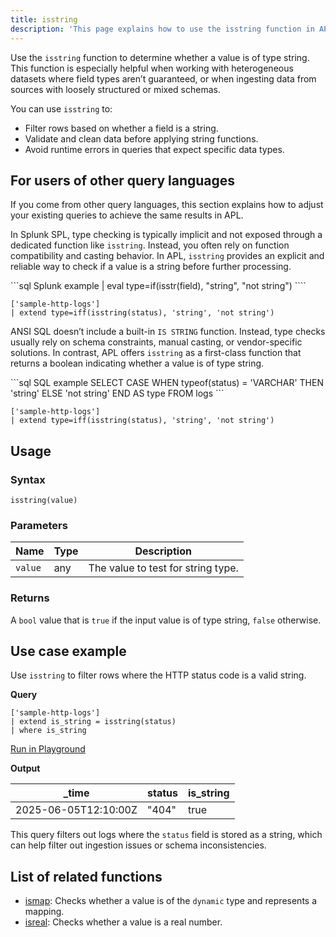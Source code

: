 ```yaml
---
title: isstring
description: 'This page explains how to use the isstring function in APL.'
---
```


Use the `isstring` function to determine whether a value is of type string. This function is especially helpful when working with heterogeneous datasets where field types aren’t guaranteed, or when ingesting data from sources with loosely structured or mixed schemas.

You can use `isstring` to:
- Filter rows based on whether a field is a string.
- Validate and clean data before applying string functions.
- Avoid runtime errors in queries that expect specific data types.

## For users of other query languages

If you come from other query languages, this section explains how to adjust your existing queries to achieve the same results in APL.

<AccordionGroup>
<Accordion title="Splunk SPL users">

In Splunk SPL, type checking is typically implicit and not exposed through a dedicated function like `isstring`. Instead, you often rely on function compatibility and casting behavior. In APL, `isstring` provides an explicit and reliable way to check if a value is a string before further processing.

<CodeGroup>
```sql Splunk example
| eval type=if(isstr(field), "string", "not string")
````

```kusto APL equivalent
['sample-http-logs']
| extend type=iff(isstring(status), 'string', 'not string')
```

</CodeGroup>

</Accordion>
<Accordion title="ANSI SQL users">

ANSI SQL doesn’t include a built-in `IS STRING` function. Instead, type checks usually rely on schema constraints, manual casting, or vendor-specific solutions. In contrast, APL offers `isstring` as a first-class function that returns a boolean indicating whether a value is of type string.

<CodeGroup>
```sql SQL example
SELECT
  CASE
    WHEN typeof(status) = 'VARCHAR' THEN 'string'
    ELSE 'not string'
  END AS type
FROM logs
```

```kusto APL equivalent
['sample-http-logs']
| extend type=iff(isstring(status), 'string', 'not string')
```

</CodeGroup>

</Accordion>
</AccordionGroup>

## Usage

### Syntax

```kusto
isstring(value)
```

### Parameters

| Name    | Type | Description                        |
| ------- | ---- | ---------------------------------- |
| `value` | any  | The value to test for string type. |

### Returns

A `bool` value that is `true` if the input value is of type string, `false` otherwise.

## Use case example

Use `isstring` to filter rows where the HTTP status code is a valid string.

**Query**

```kusto
['sample-http-logs']
| extend is_string = isstring(status)
| where is_string
```

[Run in Playground](https://play.axiom.co/axiom-play-qf1k/query?initForm=%7B%22apl%22%3A%22%5B'sample-http-logs'%5D%20%7C%20extend%20is_string%20%3D%20isstring(status)%20%7C%20where%20is_string%22%7D)

**Output**

| _time               | status | is_string |
| -------------------- | ------ | --- |
| 2025-06-05T12:10:00Z | "404"    | true |

This query filters out logs where the `status` field is stored as a string, which can help filter out ingestion issues or schema inconsistencies.

## List of related functions

- [ismap](/apl/scalar-functions/type-functions/ismap): Checks whether a value is of the `dynamic` type and represents a mapping.
- [isreal](/apl/scalar-functions/type-functions/isreal): Checks whether a value is a real number.

